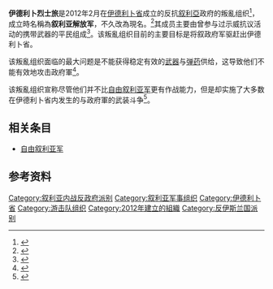 {{distinguish|叙利亚自由军}}
{{noteTA
|G1 = 地名
|1 = zh-tw:伊德利布; zh-hans:伊德利卜;
}}
{{Infobox War Faction
|name=伊德利卜烈士旅
|war=[[敘利亞內戰|敘利亞內戰]]
|image= [[File:Flag_of_Syria_2011,_observed.svg|220px]]
|caption= 
|active= 2012年2月至2014年
|leaders=
|area=敘利亞[[伊德利卜省|伊德利卜省]]
|strength= 32,000（宣称）；<ref>{{cite web |url=http://oilprice.com/Geopolitics/Middle-East/Intelligence-Report-Why-the-West-is-Supporting-an-Anti-Western-Solution-in-Syri.html |title=Why the West is Supporting an Anti-Western Solution in Syria |work=Oilprice.com |accessdate=2012-05-10 |archive-date=2020-11-27 |archive-url=https://web.archive.org/web/20201127032950/https://oilprice.com/Geopolitics/Middle-East/Intelligence-Report-Why-the-West-is-Supporting-an-Anti-Western-Solution-in-Syri.html |dead-url=no }}</ref><br/>約900<ref name="Syria deeply">{{Cite web |url=http://beta.syriadeeply.org/op-eds/syrias-secular-rebels-unified-banner/ |title=Syria’s Secular Rebels, Now Unified Under a New Banner |work=Syria Deeply |date=2014-01-16 |accessdate=2014-01-17 |language=en |deadurl=yes |archiveurl=https://web.archive.org/web/20140128000825/http://beta.syriadeeply.org/op-eds/syrias-secular-rebels-unified-banner/ |archivedate=2014-01-28 }}</ref>
|partof = [[自由敘利亞軍|自由敘利亞軍]]<ref name="ceip">{{cite news|url=http://www.ceip.org/publications/?fa=50896|title=Syria’s Armed Opposition: A Brief Overview|work=Carnegie Endowment for International Peace|date=7 February 2012|accessdate=26 September 2014|language=en|archive-date=2017-10-19|archive-url=https://web.archive.org/web/20171019171250/http://carnegieendowment.org/|dead-url=yes}}</ref><br/>[[敘利亞革命陣線|敘利亞革命陣線]]<ref name=CarnegieMEC>{{cite web|author=Lund, Aron|url=http://carnegie-mec.org/syriaincrisis/?fa=53910|script-title=en:The Syria Revolutionaries’ Front|work=Carnegie Middle East Center|date=2013-12-13|accessdate=2014-01-17|language=en|archive-date=2013-12-14|archive-url=https://web.archive.org/web/20131214205657/http://carnegie-mec.org/syriaincrisis/?fa=53910|dead-url=yes}}</ref>
|allies = 
|opponents= 敘利亞政府<br/>[[伊拉克和沙姆伊斯蘭國|伊拉克和沙姆伊斯蘭國]]<br/>[[努斯拉陣線|努斯拉陣線]]（2014年）
|revenue  = 
|financing= 
|battles=敘利亞內戰
*[[第一次伊德利卜省冲突|第一次伊德利卜省冲突]]<ref>{{cite news|url=http://www.bbc.co.uk/news/world-middle-east-17176943|title=Syria army shells Homs and northern towns in Idlib|work=BBC News|date=2012-02-27|accessdate=2014-01-17|archive-date=2017-10-10|archive-url=https://web.archive.org/web/20171010121848/http://www.bbc.co.uk/news/world-middle-east-17176943|dead-url=no}}</ref>
*[[伊德利卜市战役|伊德利卜市战役]]
*[[萨拉凯卜战役|萨拉凯卜战役]]
*[[哈利姆镇战役|哈利姆镇战役]]
}}

'''伊德利卜烈士旅'''是2012年2月在[[伊德利卜省|伊德利卜省]]成立的反抗[[叙利亞|叙利亞]]政府的叛亂组织<ref>{{cite web |url=http://www.cbsnews.com/8301-18563_162-57384925/syrian-rebels-desperate-for-weapons/ |title=Syrian rebels desperate for weapons |work=CBS |accessdate=2012-03-22 |archive-date=2013-10-12 |archive-url=https://web.archive.org/web/20131012120619/http://www.cbsnews.com/8301-18563_162-57384925/syrian-rebels-desperate-for-weapons/ |dead-url=no }}</ref>，成立時名稱為'''叙利亚解放军'''，不久改為現名。<ref name=cbs26july>{{Cite news |url=http://www.cbsnews.com/news/2012-in-syrias-civil-war-one-rebels-story/ |title=2012 in Syria's civil war: One rebel's story |date=2012-07-26 |accessdate=2015-02-27 |work=CBS News |archive-date=2019-04-23 |archive-url=https://web.archive.org/web/20190423211326/https://www.cbsnews.com/news/2012-in-syrias-civil-war-one-rebels-story/ |dead-url=no }}</ref>其成员主要由曾参与过示威抗议活动的携带武器的平民组成<ref>{{cite web |url=http://blogs.telegraph.co.uk/news/michaelweiss/100137341/syrian-rebels-are-losing-faith-in-the-west/ |title=Syrian rebels are losing faith in the West |work=The Telegraph |accessdate=2012-03-22 |archive-date=2016-03-05 |archive-url=https://web.archive.org/web/20160305005013/http://blogs.telegraph.co.uk/news/michaelweiss/100137341/syrian-rebels-are-losing-faith-in-the-west/ |dead-url=no }}</ref>。该叛亂组织目前的主要目标是将叙政府军驱赶出伊德利卜省。

该叛亂组织面临的最大问题是不能获得稳定有效的[[武器|武器]]与[[弹药|弹药]]供给，这导致他们不能有效地攻击政府軍<ref>{{cite web |url=http://www.time.com/time/printout/0,8816,2106648,00.html/ |title=Syrian Rebels Plot Their Next Moves: A TIME Exclusive |work=TIME |deadurl=yes |archiveurl=https://web.archive.org/web/20130708075808/http://www.time.com/time/printout/0,8816,2106648,00.html/ |archivedate=2013-07-08 |accessdate=2012-03-22 }}</ref>。

该叛亂组织宣称尽管他们并不比[[自由叙利亚军|自由叙利亚军]]更有作战能力，但是却实施了大多数在伊德利卜省内发生的与政府軍的武装斗争<ref>{{cite web |url=http://www.independent.co.uk/news/world/middle-east/united-against-a-common-enemy-syrias-breakaway-factions-7544517.html |title=United against a common enemy? Syria's breakaway factions |work=Independent |accessdate=2012-03-22 |archive-date=2018-02-11 |archive-url=https://web.archive.org/web/20180211131129/http://www.independent.co.uk/news/world/middle-east/united-against-a-common-enemy-syrias-breakaway-factions-7544517.html |dead-url=no }}</ref>。
== 相关条目 ==
* [[自由叙利亚军|自由叙利亚军]]

==参考资料==
{{reflist|30em}}

[[Category:叙利亚内战反政府派别|Category:叙利亚内战反政府派别]]
[[Category:叙利亚军事组织|Category:叙利亚军事组织]]
[[Category:伊德利卜省|Category:伊德利卜省]]
[[Category:游击队组织|Category:游击队组织]]
[[Category:2012年建立的組織|Category:2012年建立的組織]]
[[Category:反伊斯兰国派别|Category:反伊斯兰国派别]]